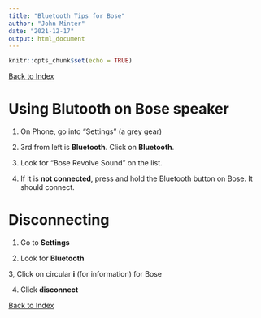 ```yaml
---
title: "Bluetooth Tips for Bose"
author: "John Minter"
date: "2021-12-17"
output: html_document
---
```


```r
knitr::opts_chunk$set(echo = TRUE)
```
[Back to Index](../README.html)

# Using Blutooth on Bose speaker

1. On Phone, go into "Settings" (a grey gear)

2. 3rd from left is **Bluetooth**. Click on **Bluetooth**.

3. Look for "Bose Revolve Sound" on the list.

4. If it is **not connected**, press and hold the Bluetooth button on Bose. It 
should connect.

# Disconnecting

1. Go to **Settings**

2. Look for **Bluetooth**

3, Click on circular **i** (for information) for Bose

4. Click **disconnect**


[Back to Index](../README.html)
